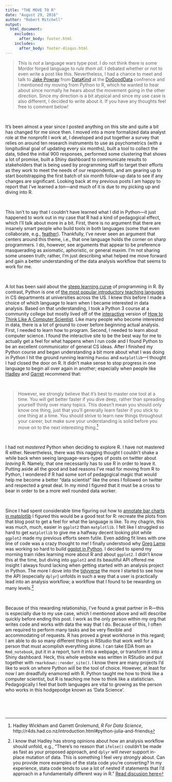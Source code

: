 ```yaml
---
title: "THE MOVE TO R"
date: "August 29, 2016"
author: "Robert Mitchell"
output:
  html_document:
    excludes:
      after_body: footer.html
    includes:
      after_body: footer-disqus.html
---
```


> This is _not_ a language wars type post.  I do not think there is some Mordor forged language to _rule them all_.  I debated whether or not to even write a post like this.  Nevertheless, I had a chance to meet and talk to [Jake Powray](https://twitter.com/jakeporway) from [DataKind](http://www.datakind.org) at the [DoGoodData](http://www.dogooddata.com) confrence and I mentioned my moving from Python to R, which he wanted to hear about since normally he hears about the movement going in the other direction.  Since my direction is a bit atypical and since my use case is also different, I decided to write about it.  If you have any thoughts feel free to comment below! 

<br>

It's been almost a year since I posted anything on this site and quite a bit has changed for me since then.  I moved into a more formalized data analyst role at the nonprofit I work at, I developed and put together a survey that relies on around ten research instruments to use as psychometrics (with a longitudinal goal of updating every six months), built a tool to collect the data, tidied the initial 900 responses, performed some clustering that shows a lot of promise, built a Shiny dashboard to communicate results to stakeholders that is being used by programming staff to target their efforts as they work to meet the needs of our respondents, and am gearing up to start bootstrapping the first batch of six month follow-up data to see if any changes are significant.  Looking back at my previous posts I am happy to report that I've learned a _ton_---and much of it is due to my picking up and diving into R.

<br>

This isn't to say that I couldn't have learned what I did in Python---it just happened to work out in my case that R had a kind of pedagogical effect, which I'll talk about more in a bit.  First, there is no argument that there are insanely smart people who build tools in both languages (some that even collaborate, e.g., [feather](https://github.com/wesm/feather)).  Thankfully, I've never seen an argument that centers around this theme, i.e., that one language holds the corner on sharp programmers.  I do, however, see arguments that appear to be preference masquerading as axiomatic, aphoristic, or general maxim.  I'm not sharing some unseen truth; rather, I'm just describing what helped me move forward and gain a better understanding of the data analysis workflow that seems to work for me.

<br>

A lot has been said about the [steep learning curve](http://www.statmethods.net/about/learningcurve.html) of programming in R.  By contrast, Python is one of [the most popular introductory teaching languges](http://cacm.acm.org/blogs/blog-cacm/176450-python-is-now-the-most-popular-introductory-teaching-language-at-top-us-universities/fulltext) in CS departments at universities across the US.  I knew this before I made a choice of which language to learn when I became interested in data analysis.  Based on that understanding, I took a Python 3 course at a community college but mostly lived off of the [interactive](http://interactivepython.org/runestone/static/thinkcspy/index.html) version of [How to Think Like A Computer Scientist](https://www.amazon.com/How-Think-Like-Computer-Scientist/dp/0971677506).  Like many people who become interested in data, there is a lot of ground to cover before beginning actual analysis.  First, I needed to learn how to program.  Second, I needed to learn about computer science.  I found the interactive site to be the best way for me to actually get a feel for what happens when I run code and I found Python to be an excellent communicator of general CS ideas.  After I finished my Python course and began understanding a bit more about what I was doing in Python I hit the ground running learning `Pandas` and `matplotlib`---I thought I had closed the door on R.  It didn't make sense to stop progress in one language to begin all over again in another; especially when people like [Hadley](https://twitter.com/hadleywickham?lang=en) and [Garret](https://twitter.com/statgarrett) recommend that:

<br>

> <i class="fa fa-quote-left fa-1x"></i> However, we strongly believe that it’s best to master one tool at a time. You will get better faster if you dive deep, rather than spreading yourself thinly over many topics. This doesn’t mean you should only know one thing, just that you’ll generally learn faster if you stick to one thing at a time. You should strive to learn new things throughout your career, but make sure your understanding is solid before you move on to the next interesting thing.[^1] <i class="fa fa-quote-right fa-1x"></i>

<br>

I had not _mastered_ Python when deciding to explore R.  I have not mastered R either.  Nevertheless, there was this nagging thought I couldn't shake a while back when seeing language-wars-types of posts on twitter about _leaving_ R.  Namely, that one necessarily has to use R in order to leave it.  Putting aside all the good and bad reasons I've read for moving from R to Python, I wondered if R had some sort of pedagogical magic that would help me become a better "data scientist" like the ones I followed on twitter and respected a great deal.  In my mind I figured that it must be a cross to bear in order to be a more well rounded data worker.  

<br>

Since I had spent considerable time figuring out how to [annotate bar charts in matplotlib](blog-bar-chart-annotations-pandas-mpl.html) I figured this would be a good test for R: recreate the plots from that blog post to get a feel for what the language is like.  To my chagrin, this was much, _much_, easier in `ggplot2` than `matplotlib`.  I felt like I struggled so hard to get `matplotlib` to give me a halfway decent looking plot while `ggplot2` made my previous efforts seem futile.  Even adding fit lines with one line of code was a crazy thought to me!  I finally understood why [Greg Lamp](https://twitter.com/theglamp) was working so hard to build [ggplot in Python](https://github.com/yhat/ggplot).  I decided to spend my morning train rides learning more about R and about `ggplot2`.  I didn't know this at the time, but diving into `ggplot2` and its beautiful API offered me insight I always found lacking when getting started with an analysis project in Python.  The more I dove into the [tidyverse](http://r4ds.had.co.nz/introduction.html#the-tidyverse) the more I started to see how the API (especially `dplyr`) unfolds in such a way that a user is practically lead into an analysis workflow; a workflow that I found to be rewarding on many levels.[^2]   

<br>

Because of this rewarding relationship, I've found a great partner in R---this is especially due to my use case, which I mentioned above and will describe quickly before ending this post.  I work as the only person within my org that writes code and works with data the way that I do.  Because of this, I often am required to perform many tasks and be very flexible and accommodating of requests.  R has proved a great workhorse in this regard; I am able to do so many different things in RStudio that work well for a person that must acomplish everything alone.  I can take EDA from an `Rmd_notebook`, put it in a report, turn it into a webpage, or transform it into a Shiny dashboard.  Heck, this whole website was written in RStudio and put together with `rmarkdown::render_site()`.  I know there are many projects I'd like to work on where Python will be the tool of choice.  However, at least for now I am dreadfully enamored with R.  Python taught me how to think like a computer scientist, but R is teaching me how to think like a statistician.  Pedagogically I feel that both languages are vital to growing as the person who works in this hodgepodge known as 'Data Science'.  

<br>
<br>
<br>

[^1]: Hadley Wickham and Garrett Grolemund, _R For Data Science_, http://r4ds.had.co.nz/introduction.html#python-julia-and-friends
[^2]: I know that Hadley has strong opinions about how an analysis workflow should unfold, e.g., "There's no reason that `ifelse()` couldn't be made as fast as your proposed approach, and `dplyr` will _never_ support in-place mutation of data. This is something I feel very strongly about.  Can you provide more examples of the stata code you're converting? In my experience, stata code tends to use a lot of nested if statements that I'd approach in a fundamentally different way in R." [Read discusion here](https://github.com/hadley/dplyr/issues/425) 